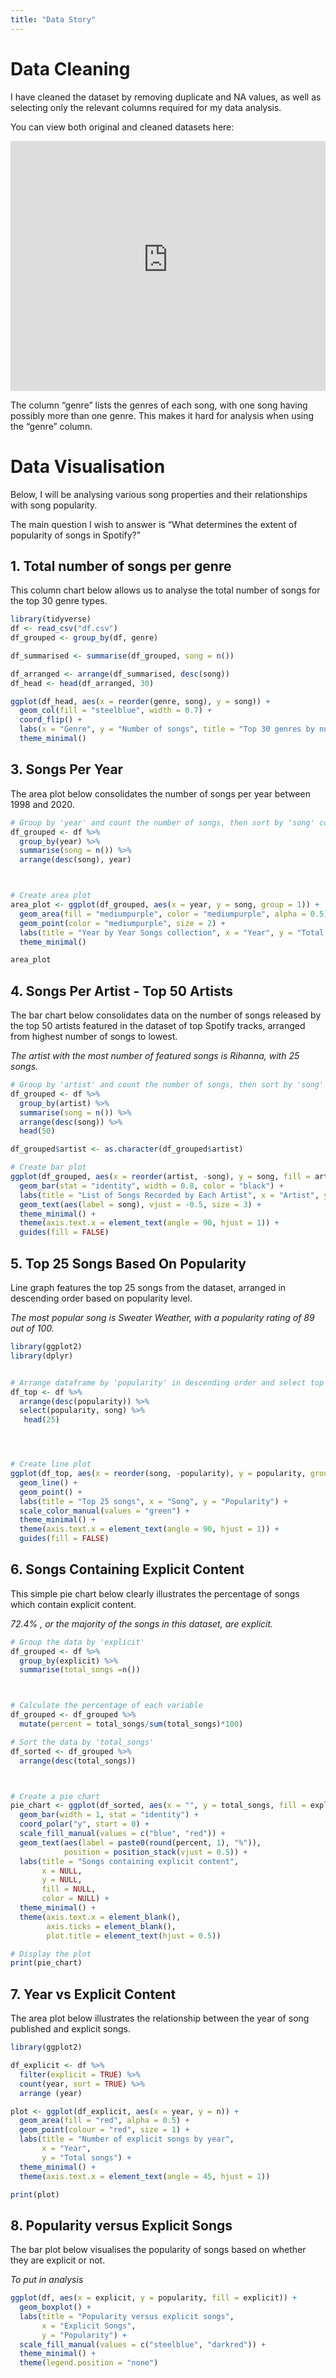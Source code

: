 ```yaml
---
title: "Data Story"
---
```


# Data Cleaning

I have cleaned the dataset by removing duplicate and NA values, as well as selecting only the relevant columns required for my data analysis. 

You can view both original and cleaned datasets here:

```{=html}

<iframe height="400" width="100%" frameborder="no" src="https://edwxgo-yin0shuen-chin.shinyapps.io/App1/"> </iframe>
```


The column "genre" lists the genres of each song, with one song having possibly more than one genre. This makes it hard for analysis when using the "genre" column.

# Data Visualisation

Below, I will be analysing various song properties and their relationships with song popularity.

The main question I wish to answer is "What determines the extent of popularity of songs in Spotify?"

## 1. Total number of songs per genre

This column chart below allows us to analyse the total number of songs for the top 30 genre types.

```r

library(tidyverse)
df <- read_csv("df.csv")
df_grouped <- group_by(df, genre)

df_summarised <- summarise(df_grouped, song = n())

df_arranged <- arrange(df_summarised, desc(song))
df_head <- head(df_arranged, 30)

ggplot(df_head, aes(x = reorder(genre, song), y = song)) +
  geom_col(fill = "steelblue", width = 0.7) +
  coord_flip() +
  labs(x = "Genre", y = "Number of songs", title = "Top 30 genres by number of songs") +
  theme_minimal()

```

## 3. Songs Per Year

The area plot below consolidates the number of songs per year between 1998 and 2020.

```r

# Group by 'year' and count the number of songs, then sort by 'song' count in descending order and then by 'year'
df_grouped <- df %>%
  group_by(year) %>%
  summarise(song = n()) %>%
  arrange(desc(song), year)



# Create area plot
area_plot <- ggplot(df_grouped, aes(x = year, y = song, group = 1)) +
  geom_area(fill = "mediumpurple", color = "mediumpurple", alpha = 0.5) +
  geom_point(color = "mediumpurple", size = 2) +
  labs(title = "Year by Year Songs collection", x = "Year", y = "Total songs") +
  theme_minimal() 

area_plot

```

## 4. Songs Per Artist - Top 50 Artists

The bar chart below consolidates data on the number of songs released by the top 50 artists featured in the dataset of top Spotify tracks, arranged from highest number of songs to lowest.

*The artist with the most number of featured songs is Rihanna, with 25 songs.*

```r

# Group by 'artist' and count the number of songs, then sort by 'song' count in descending order and select top 50
df_grouped <- df %>%
  group_by(artist) %>%
  summarise(song = n()) %>%
  arrange(desc(song)) %>%
  head(50)

df_grouped$artist <- as.character(df_grouped$artist)

# Create bar plot
ggplot(df_grouped, aes(x = reorder(artist, -song), y = song, fill = artist)) +
  geom_bar(stat = "identity", width = 0.8, color = "black") +
  labs(title = "List of Songs Recorded by Each Artist", x = "Artist", y = "Total Songs") +
  geom_text(aes(label = song), vjust = -0.5, size = 3) +
  theme_minimal() +
  theme(axis.text.x = element_text(angle = 90, hjust = 1)) +
  guides(fill = FALSE)

```

## 5. Top 25 Songs Based On Popularity

Line graph features the top 25 songs from the dataset, arranged in descending order based on popularity level.

*The most popular song is Sweater Weather, with a popularity rating of 89 out of 100.*

```r
library(ggplot2)
library(dplyr)


# Arrange dataframe by 'popularity' in descending order and select top 25 rows
df_top <- df %>%
  arrange(desc(popularity)) %>%
  select(popularity, song) %>%
   head(25) 




# Create line plot
ggplot(df_top, aes(x = reorder(song, -popularity), y = popularity, group = 1)) +
  geom_line() +
  geom_point() +
  labs(title = "Top 25 songs", x = "Song", y = "Popularity") +
  scale_color_manual(values = "green") +
  theme_minimal() +
  theme(axis.text.x = element_text(angle = 90, hjust = 1)) +
  guides(fill = FALSE)

```

## 6. Songs Containing Explicit Content

This simple pie chart below clearly illustrates the percentage of songs which contain explicit content.

*72.4% , or the majority of the songs in this dataset, are explicit.*

```r

# Group the data by 'explicit'
df_grouped <- df %>%
  group_by(explicit) %>%
  summarise(total_songs =n())



# Calculate the percentage of each variable
df_grouped <- df_grouped %>%
  mutate(percent = total_songs/sum(total_songs)*100)

# Sort the data by 'total_songs'
df_sorted <- df_grouped %>%
  arrange(desc(total_songs))



# Create a pie chart
pie_chart <- ggplot(df_sorted, aes(x = "", y = total_songs, fill = explicit)) +
  geom_bar(width = 1, stat = "identity") +
  coord_polar("y", start = 0) +
  scale_fill_manual(values = c("blue", "red")) +
  geom_text(aes(label = paste0(round(percent, 1), "%")),
            position = position_stack(vjust = 0.5)) +
  labs(title = "Songs containing explicit content",
       x = NULL,
       y = NULL,
       fill = NULL,
       color = NULL) +
  theme_minimal() +
  theme(axis.text.x = element_blank(),
        axis.ticks = element_blank(),
        plot.title = element_text(hjust = 0.5))

# Display the plot
print(pie_chart)
```

## 7. Year vs Explicit Content

The area plot below illustrates the relationship between the year of song published and explicit songs.

```r
library(ggplot2)

df_explicit <- df %>%
  filter(explicit = TRUE) %>%
  count(year, sort = TRUE) %>%
  arrange (year)

plot <- ggplot(df_explicit, aes(x = year, y = n)) +
  geom_area(fill = "red", alpha = 0.5) +
  geom_point(colour = "red", size = 1) +
  labs(title = "Number of explicit songs by year",
       x = "Year",
       y = "Total songs") +
  theme_minimal() +
  theme(axis.text.x = element_text(angle = 45, hjust = 1))

print(plot)

```

## 8. Popularity versus Explicit Songs

The bar plot below visualises the popularity of songs based on whether they are explicit or not.

*To put in analysis*

```r
ggplot(df, aes(x = explicit, y = popularity, fill = explicit)) +
  geom_boxplot() +
  labs(title = "Popularity versus explicit songs",
       x = "Explicit Songs",
       y = "Popularity") +
  scale_fill_manual(values = c("steelblue", "darkred")) +
  theme_minimal() +
  theme(legend.position = "none")

```
